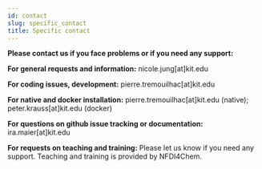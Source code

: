 ```yaml
---
id: contact
slug: specific_contact
title: Specific contact 
---
```


**Please contact us if you face problems or if you need any support:**

**For general requests and information:** 
nicole.jung[at]kit.edu

**For coding issues, development:** 
pierre.tremouilhac[at]kit.edu

**For native and docker installation:** 
pierre.tremouilhac[at]kit.edu (native);
peter.krauss[at]kit.edu (docker)

**For questions on github issue tracking or documentation:**
ira.maier[at]kit.edu

**For requests on teaching and training:**
Please let us know if you need any support. Teaching and training is provided by NFDI4Chem.  




